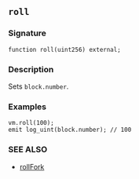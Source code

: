 ## `roll`

### Signature

```solidity
function roll(uint256) external;
```

### Description

Sets `block.number`.

### Examples

```solidity
vm.roll(100);
emit log_uint(block.number); // 100
```

### SEE ALSO

- [rollFork](./roll-fork.md)
